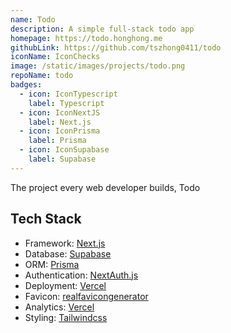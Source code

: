 ```yaml
---
name: Todo
description: A simple full-stack todo app
homepage: https://todo.honghong.me
githubLink: https://github.com/tszhong0411/todo
iconName: IconChecks
image: /static/images/projects/todo.png
repoName: todo
badges:
  - icon: IconTypescript
    label: Typescript
  - icon: IconNextJS
    label: Next.js
  - icon: IconPrisma
    label: Prisma
  - icon: IconSupabase
    label: Supabase
---
```


The project every web developer builds, Todo

## Tech Stack

- Framework: [Next.js](https://nextjs.org/)
- Database: [Supabase](https://supabase.com/)
- ORM: [Prisma](https://prisma.io/)
- Authentication: [NextAuth.js](https://next-auth.js.org/)
- Deployment: [Vercel](https://vercel.com)
- Favicon: [realfavicongenerator](https://realfavicongenerator.net/)
- Analytics: [Vercel](https://vercel.com/)
- Styling: [Tailwindcss](https://tailwindcss.com)
